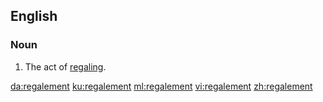 ==English==

===Noun===
{{en-noun}}

#The act of [[regale|regaling]].

[[da:regalement]]
[[ku:regalement]]
[[ml:regalement]]
[[vi:regalement]]
[[zh:regalement]]